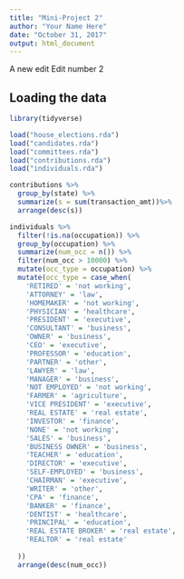 ```yaml
---
title: "Mini-Project 2"
author: "Your Name Here"
date: "October 31, 2017"
output: html_document
---
```

A new edit
Edit number 2

## Loading the data

```r
library(tidyverse)

load("house_elections.rda")
load("candidates.rda")
load("committees.rda")
load("contributions.rda")
load("individuals.rda")

```

```r
contributions %>% 
  group_by(state) %>% 
  summarize(s = sum(transaction_amt))%>%
  arrange(desc(s))
```

```r
individuals %>% 
  filter(!is.na(occupation)) %>%
  group_by(occupation) %>% 
  summarize(num_occ = n()) %>% 
  filter(num_occ > 10000) %>% 
  mutate(occ_type = occupation) %>%
  mutate(occ_type = case_when(
    'RETIRED' = 'not working',
    'ATTORNEY' = 'law',
    'HOMEMAKER' = 'not working',
    'PHYSICIAN' = 'healthcare',
    'PRESIDENT' = 'executive',
    'CONSULTANT' = 'business',
    'OWNER' = 'business',
    'CEO' = 'executive',
    'PROFESSOR' = 'education',
    'PARTNER' = 'other',
    'LAWYER' = 'law',
    'MANAGER' = 'business',
    'NOT EMPLOYED' = 'not working',
    'FARMER' = 'agriculture',
    'VICE PRESIDENT' = 'executive',
    'REAL ESTATE' = 'real estate',
    'INVESTOR' = 'finance',
    'NONE' = 'not working',
    'SALES' = 'business',
    'BUSINESS OWNER' = 'business',
    'TEACHER' = 'education',
    'DIRECTOR' = 'executive',
    'SELF-EMPLOYED' = 'business',
    'CHAIRMAN' = 'executive',
    'WRITER' = 'other',
    'CPA' = 'finance',
    'BANKER' = 'finance',
    'DENTIST' = 'healthcare',
    'PRINCIPAL' = 'education',
    'REAL ESTATE BROKER' = 'real estate',
    'REALTOR' = 'real estate'
    
  ))
  arrange(desc(num_occ))
```
